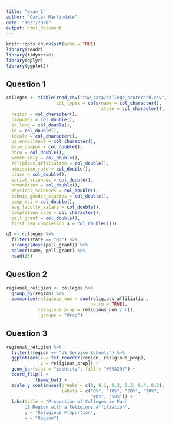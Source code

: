 ```yaml
---
title: "exam_1"
author: "Carter Martindale"
date: "10/7/2020"
output: html_document
---
```


```r
knitr::opts_chunk$set(echo = TRUE)
library(readr)
library(tidyverse)
library(dplyr)
library(ggplot2)
```

## Question 1

```r

colleges <- tibble(read_csv("raw_data/college_scorecard.csv",
                   col_types = cols(name = col_character(),
                                    state = col_character(),
  region = col_character(),
  campuses = col_double(),
  id_long = col_double(),
  id = col_double(),
  locale = col_character(),
  ug_enrollment = col_character(),
  main_campus = col_double(),
  hbcu = col_double(),
  women_only = col_double(),
  religious_affiliation = col_double(),
  admission_rate = col_double(),
  class = col_double(),
  social_sciences = col_double(),
  humanities = col_double(),
  physical_sciences = col_double(),
  ethnic_gender_studies = col_double(),
  comp_sci = col_double(),
  avg_faculty_salary = col_double(),
  completion_rate = col_character(),
  pell_grant = col_double(),
  first_gen_completion_4 = col_double())))

q1 <- colleges %>% 
  filter(state == "NJ") %>% 
  arrange(desc(pell_grant)) %>% 
  select(name, pell_grant) %>% 
  head(10)

```

## Question 2

```r

regional_religion <- colleges %>% 
  group_by(region) %>% 
  summarise(religious_num = sum(religious_affiliation,
                                na.rm = TRUE),
            religious_prop = religious_num / n(),
            .groups = "drop")

```

## Question 3

```r

regional_religion %>% 
  filter(!region == "US Service Schools") %>% 
  ggplot(aes(x = fct_reorder(region, religious_prop),
             y = religious_prop)) +
  geom_bar(stat = "identity", fill = "#69A297") +
  coord_flip() +
           theme_bw() +
  scale_y_continuous(breaks = c(0, 0.1, 0.2, 0.3, 0.4, 0.5),
                     labels = c("0%", "10%", "20%", "30%",
                                "40%", "50%")) +
  labs(title = "Proportion of Colleges in Each
       US Region with a Religious Affiliation",
       y = "Religious Proportion",
       x = "Region")
             



```

